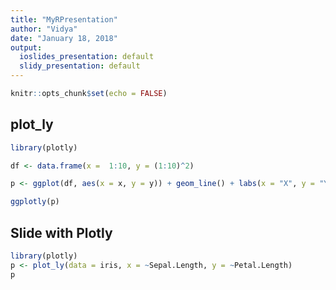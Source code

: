 ---
title: "MyRPresentation"
author: "Vidya"
date: "January 18, 2018"
output:
  ioslides_presentation: default
  slidy_presentation: default
---

```{r setup, include=FALSE}
knitr::opts_chunk$set(echo = FALSE)
```

## plot_ly

```{r, fig.align='center', message = FALSE,eval=TRUE}
library(plotly)

df <- data.frame(x =  1:10, y = (1:10)^2)

p <- ggplot(df, aes(x = x, y = y)) + geom_line() + labs(x = "X", y = "Y", title = "X and Y")

ggplotly(p)
```

## Slide with Plotly

```{r, fig.align='center', message = FALSE}
library(plotly)
p <- plot_ly(data = iris, x = ~Sepal.Length, y = ~Petal.Length)
p
```